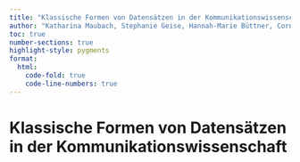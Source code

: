 ```yaml
---
title: "Klassische Formen von Datensätzen in der Kommunikationswissenschaft"
author: "Katharina Maubach, Stephanie Geise, Hannah-Marie Büttner, Cornelius Puschmann, & Patrick Zerrer"
toc: true
number-sections: true
highlight-style: pygments
format:
  html:
    code-fold: true
    code-line-numbers: true
---
```


# Klassische Formen von Datensätzen in der Kommunikationswissenschaft
